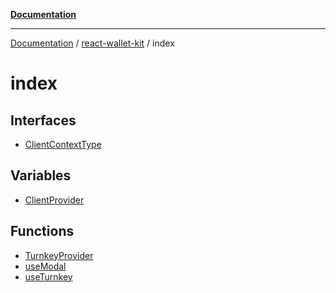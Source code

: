 [**Documentation**](../../README.mdx)

***

[Documentation](../../modules.mdx) / [react-wallet-kit](../README.mdx) / index

# index

## Interfaces

- [ClientContextType](ClientContextType/README.mdx)

## Variables

- [ClientProvider](ClientProvider/README.mdx)

## Functions

- [TurnkeyProvider](TurnkeyProvider/README.mdx)
- [useModal](useModal/README.mdx)
- [useTurnkey](useTurnkey/README.mdx)
